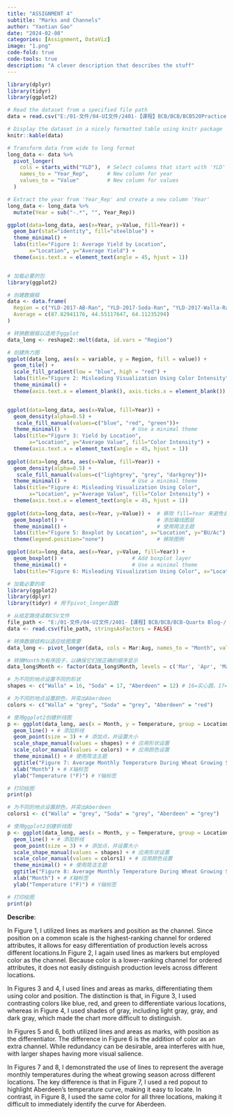 ```yaml
---
title: "ASSIGNMENT 4"
subtitle: "Marks and Channels"
author: "Yaotian Gao"
date: "2024-02-08"
categories: [Assignment, DataViz]
image: "1.png"
code-fold: true
code-tools: true
description: "A clever description that describes the stuff"
---
```


```r
library(dplyr) 
library(tidyr) 
library(ggplot2)

# Read the dataset from a specified file path
data = read.csv("E:/01-文件/04-UI文件/2401-【课程】BCB/BCB/BCB520Practice/data.csv")

# Display the dataset in a nicely formatted table using knitr package
knitr::kable(data)

# Transform data from wide to long format
long_data <- data %>% 
  pivot_longer(
    cols = starts_with("YLD"),  # Select columns that start with 'YLD'
    names_to = "Year_Rep",      # New column for year
    values_to = "Value"         # New column for values
  )

# Extract the year from 'Year_Rep' and create a new column 'Year'
long_data <- long_data %>%
  mutate(Year = sub("-.*", "", Year_Rep))  

ggplot(data=long_data, aes(x=Year, y=Value, fill=Year)) +
  geom_bar(stat="identity", fill="steelblue") +
  theme_minimal() +
  labs(title="Figure 1: Average Yield by Location",
       x="Location", y="Average Yield") +
  theme(axis.text.x = element_text(angle = 45, hjust = 1))


# 加载必要的包
library(ggplot2)

# 创建数据框
data <- data.frame(
  Region = c("YLD-2017-AB-Ran", "YLD-2017-Soda-Ran", "YLD-2017-Walla-Ran"),
  Average = c(87.82941176, 44.55117647, 64.11235294)
)

# 转换数据框以适用于ggplot
data_long <- reshape2::melt(data, id.vars = "Region")

# 创建热力图
ggplot(data_long, aes(x = variable, y = Region, fill = value)) +
  geom_tile() +
  scale_fill_gradient(low = "blue", high = "red") +
  labs(title="Figure 2: Misleading Visualization Using Color Intensity",x = "", y = "Location", fill = "Average Yield") +
  theme_minimal() +
  theme(axis.text.x = element_blank(), axis.ticks.x = element_blank())


ggplot(data=long_data, aes(x=Value, fill=Year)) +
  geom_density(alpha=0.5) +            
   scale_fill_manual(values=c("blue", "red", "green"))+
  theme_minimal() +                     # Use a minimal theme
  labs(title="Figure 3: Yield by Location",
       x="Location", y="Average Value", fill="Color Intensity") +
  theme(axis.text.x = element_text(angle = 45, hjust = 1))
  
ggplot(data=long_data, aes(x=Value, fill=Year)) +
  geom_density(alpha=0.5) +            
   scale_fill_manual(values=c("lightgrey", "grey", "darkgrey"))+
  theme_minimal() +                     # Use a minimal theme
  labs(title="Figure 4: Misleading Visualization Using Color",
       x="Location", y="Average Value", fill="Color Intensity") +
  theme(axis.text.x = element_text(angle = 45, hjust = 1))
  
ggplot(data=long_data, aes(x=Year, y=Value)) +  # 移除 fill=Year 来避免自动颜色填充
  geom_boxplot() +                              # 添加箱线图层
  theme_minimal() +                             # 使用简洁主题
  labs(title="Figure 5: Boxplot by Location", x="Location", y="BU/Ac") +  # 定制图表标题和轴标签
  theme(legend.position="none")                 # 移除图例

ggplot(data=long_data, aes(x=Year, y=Value, fill=Year)) +
  geom_boxplot() +                      # Add boxplot layer
  theme_minimal() +                     # Use a minimal theme
  labs(title="Figure 6: Misleading Visualization Using Color", x="Location", y="BU/Ac")  # Add labels

```
```r
# 加载必要的库
library(ggplot2)
library(dplyr)
library(tidyr) # 用于pivot_longer函数

# 从给定路径读取CSV文件
file_path <- "E:/01-文件/04-UI文件/2401-【课程】BCB/BCB/BCB-Quarto Blog-/posts/MarksChannels/Average temperature.csv"
data <- read.csv(file_path, stringsAsFactors = FALSE)

# 转换数据结构以适应绘图需要
data_long <- pivot_longer(data, cols = Mar:Aug, names_to = "Month", values_to = "Temperature")

# 转换Month为有序因子，以确保它们按正确的顺序显示
data_long$Month <- factor(data_long$Month, levels = c('Mar', 'Apr', 'May', 'Jun', 'Jul', 'Aug'))

# 为不同的地点设置不同的形状
shapes <- c("Walla" = 16, "Soda" = 17, "Aberdeen" = 12) # 16=实心圆，17=实心三角形，18=实心菱形

# 为不同的地点设置颜色，并突出Aberdeen
colors <- c("Walla" = "grey", "Soda" = "grey", "Aberdeen" = "red") 

# 使用ggplot2创建折线图
p <- ggplot(data_long, aes(x = Month, y = Temperature, group = Location, color = Location, shape = Location)) +
  geom_line() + # 添加折线
  geom_point(size = 3) + # 添加点，并设置大小
  scale_shape_manual(values = shapes) + # 应用形状设置
  scale_color_manual(values = colors) + # 应用颜色设置
  theme_minimal() + # 使用简洁主题
  ggtitle("Figure 7: Average Monthly Temperature During Wheat Growing Season(Highlight)") + # 添加标题
  xlab("Month") + # X轴标签
  ylab("Temperature (°F)") # Y轴标签

# 打印绘图
print(p)

# 为不同的地点设置颜色，并突出Aberdeen
colors1 <- c("Walla" = "grey", "Soda" = "grey", "Aberdeen" = "grey") 

# 使用ggplot2创建折线图
p <- ggplot(data_long, aes(x = Month, y = Temperature, group = Location, color = Location, shape = Location)) +
  geom_line() + # 添加折线
  geom_point(size = 3) + # 添加点，并设置大小
  scale_shape_manual(values = shapes) + # 应用形状设置
  scale_color_manual(values = colors1) + # 应用颜色设置
  theme_minimal() + # 使用简洁主题
  ggtitle("Figure 8: Average Monthly Temperature During Wheat Growing Season(Common)") + # 添加标题
  xlab("Month") + # X轴标签
  ylab("Temperature (°F)") # Y轴标签

# 打印绘图
print(p)

```

**Describe**:

In Figure 1, I utilized lines as markers and position as the channel. Since position on a common scale is the highest-ranking channel for ordered attributes, it allows for easy differentiation of production levels across different locations.In Figure 2, I again used lines as markers but employed color as the channel. Because color is a lower-ranking channel for ordered attributes, it does not easily distinguish production levels across different locations.

In Figures 3 and 4, I used lines and areas as marks, differentiating them using color and position. The distinction is that, in Figure 3, I used contrasting colors like blue, red, and green to differentiate various locations, whereas in Figure 4, I used shades of gray, including light gray, gray, and dark gray, which made the chart more difficult to distinguish.

In Figures 5 and 6, both utilized lines and areas as marks, with position as the differentiator. The difference in Figure 6 is the addition of color as an extra channel. While redundancy can be desirable, area interferes with hue, with larger shapes having more visual salience.

In Figures 7 and 8, I demonstrated the use of lines to represent the average monthly temperatures during the wheat growing season across different locations. The key difference is that in Figure 7, I used a red popout to highlight Aberdeen's temperature curve, making it easy to locate. In contrast, in Figure 8, I used the same color for all three locations, making it difficult to immediately identify the curve for Aberdeen.